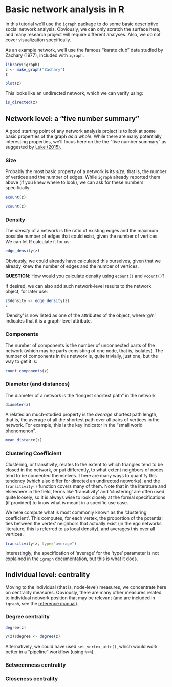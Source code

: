 # Basic network analysis in R

In this tutorial we'll use the `igraph` package to do some basic descriptive social network analysis. Obviously, we can only scratch the surface here, and many research project will require different analyses. Also, we do not cover visualization specifically. 

As an example network, we'll use the famous "karate club" data studied by Zachary (1977), included with `igraph`.

```r
library(igraph)
z <- make_graph("Zachary")
z
```

```r
plot(z)
```


This looks like an undirected network, which we can verify using:

```r
is_directed(z)
```


## Network level: a "five number summary"

A good starting point of any network analysis project is to look at some basic properties of the graph *as a whole*. While there are many potentially interesting properties, we'll focus here on the the "five number summary" as suggested by [Luke (2015)](https://link.springer.com/book/10.1007/978-3-319-23883-8).

### Size

Probably the most basic property of a network is its *size*, that is, the number of vertices and the number of edges. While `igraph` already reported them above (if you knew where to look), we can ask for these numbers specifically:

```r
ecount(z)
```
```r
vcount(z)
```


### Density

The *density* of a network is the ratio of existing edges and the maximum possible number of edges that could exist, given the number of vertices. We can let R calculate it for us:

```r
edge_density(z)
```

Obviously, we could already have calculated this ourselves, given that we already knew the number of edges and the number of vertices.

**QUESTION**: How would you calculate density using `ecount()` and `vcount()`?

If desired, we can also add such network-level results to the network object, for later use:

```r
z$density <- edge_density(z)
z
```
'Density' is now listed as one of the attributes of the object, where 'g/n' indicates that it is a graph-level attribute. 

### Components

The number of components is the number of unconnected parts of the network (which may be parts consisting of one node, that is, isolates). The number of components in this network is, quite trivially, just one, but the way to get it is:
```r
count_components(z)
```


### Diameter (and distances)
The diameter of a network is the "longest shortest path" in the network
```r
diameter(z)
```

A related an much-studied property is the *average* shortest path length, that is, the average of all the shortest path over all pairs of vertices in the network. For example, this is the key indicator in the "small world phenomenon".  

```r
mean_distance(z)
```



### Clustering Coefficient

Clustering, or transitivity, relates to the extent to which triangles tend to be closed in the network, or put differently, to what extent neighbors of nodes tend to be connected themselves. There are many ways to quantify this tendency (which also differ for directed an undirected networks), and the `transitivity()` function covers many of them. Note that in the literature and elsewhere in the field, terms like 'transitivity' and 'clustering'  are often used quite loosely, so it is always wise to look closely at the formal specifications (if provided) to know what is meant in a specific use case.

We here compute what is most commonly known as the 'clustering coefficient'. This computes, for each vertex, the proportion of the potential ties between the vertex' neighbors that actually exist (in the ego networks literature, this is referred to as local density), and averages this over all vertices.  

```r
transitivity(z, type="average")
```

Interestingly, the specification of 'average' for the 'type' parameter is not explained in the `igraph` documentation, but this is what it does. 

## Individual level: centrality

Moving to the individual (that is, node-level) measures, we concentrate here on centrality measures. Obviously, there are many other measures related to individual network position that may be relevant (and are included in `igraph`, see the [reference manual](https://r.igraph.org/reference/index.html#structural-properties)).

### Degree centrality

```r
degree(z)
```

```r
V(z)$degree <- degree(z)
```

Alternatively, we could have used `set_vertex_attr()`, which would work better in a "pipeline" workflow (using `%>%`).


### Betweenness centrality

### Closeness centrality